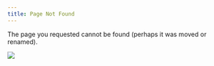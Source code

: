 ```yaml
---
title: Page Not Found
---
```


The page you requested cannot be found (perhaps it was moved or renamed).

![](https://media.giphy.com/media/12XMGIWtrHBl5e/giphy.gif)
